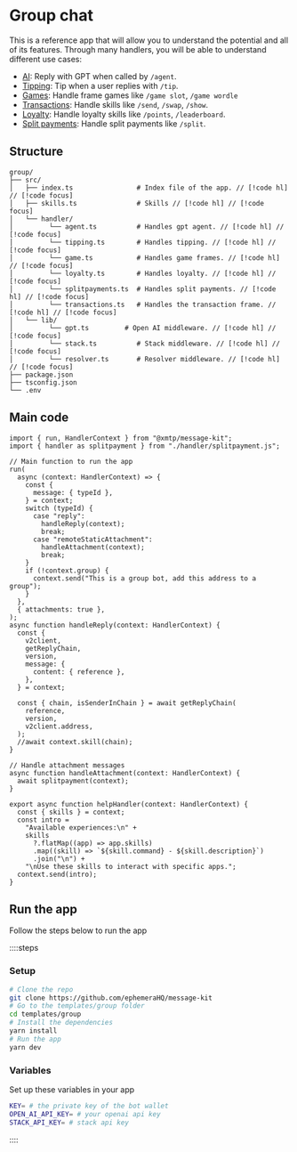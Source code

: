 # Group chat

This is a reference app that will allow you to understand the potential and all of its features. Through many handlers, you will be able to understand different use cases:

- [AI](/templates/group/agents): Reply with GPT when called by `/agent`.
- [Tipping](/templates/group/tipping): Tip when a user replies with `/tip`.
- [Games](/templates/group/games): Handle frame games like `/game slot`, `/game wordle`
- [Transactions](/templates/group/transactions): Handle skills like `/send`, `/swap`, `/show`.
- [Loyalty](/templates/group/loyalty): Handle loyalty skills like `/points`, `/leaderboard`.
- [Split payments](/templates/group/splitpayments): Handle split payments like `/split`.

## Structure

```
group/
├── src/
│   ├── index.ts                # Index file of the app. // [!code hl] // [!code focus]
│   ├── skills.ts               # Skills // [!code hl] // [!code focus]
│   └── handler/
│         └── agent.ts          # Handles gpt agent. // [!code hl] // [!code focus]
│         └── tipping.ts        # Handles tipping. // [!code hl] // [!code focus]
│         └── game.ts           # Handles game frames. // [!code hl] // [!code focus]
│         └── loyalty.ts        # Handles loyalty. // [!code hl] // [!code focus]
│         └── splitpayments.ts  # Handles split payments. // [!code hl] // [!code focus]
│         └── transactions.ts   # Handles the transaction frame. // [!code hl] // [!code focus]
│   └── lib/
│         └── gpt.ts         # Open AI middleware. // [!code hl] // [!code focus]
│         └── stack.ts          # Stack middleware. // [!code hl] // [!code focus]
│         └── resolver.ts       # Resolver middleware. // [!code hl] // [!code focus]
├── package.json
├── tsconfig.json
└── .env
```

## Main code

```tsx [src/index.ts]
import { run, HandlerContext } from "@xmtp/message-kit";
import { handler as splitpayment } from "./handler/splitpayment.js";

// Main function to run the app
run(
  async (context: HandlerContext) => {
    const {
      message: { typeId },
    } = context;
    switch (typeId) {
      case "reply":
        handleReply(context);
        break;
      case "remoteStaticAttachment":
        handleAttachment(context);
        break;
    }
    if (!context.group) {
      context.send("This is a group bot, add this address to a group");
    }
  },
  { attachments: true },
);
async function handleReply(context: HandlerContext) {
  const {
    v2client,
    getReplyChain,
    version,
    message: {
      content: { reference },
    },
  } = context;

  const { chain, isSenderInChain } = await getReplyChain(
    reference,
    version,
    v2client.address,
  );
  //await context.skill(chain);
}

// Handle attachment messages
async function handleAttachment(context: HandlerContext) {
  await splitpayment(context);
}

export async function helpHandler(context: HandlerContext) {
  const { skills } = context;
  const intro =
    "Available experiences:\n" +
    skills
      ?.flatMap((app) => app.skills)
      .map((skill) => `${skill.command} - ${skill.description}`)
      .join("\n") +
    "\nUse these skills to interact with specific apps.";
  context.send(intro);
}
```

## Run the app

Follow the steps below to run the app

::::steps

### Setup

```bash [cmd]
# Clone the repo
git clone https://github.com/ephemeraHQ/message-kit
# Go to the templates/group folder
cd templates/group
# Install the dependencies
yarn install
# Run the app
yarn dev
```

### Variables

Set up these variables in your app

```bash [cmd]
KEY= # the private key of the bot wallet
OPEN_AI_API_KEY= # your openai api key
STACK_API_KEY= # stack api key
```

::::
